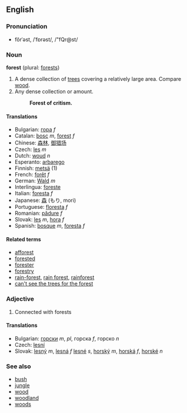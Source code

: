 ==English==
===Pronunciation===
*fŏrˈəst, /ˈfɒrəst/, /"fQr@st/

===Noun===
'''forest''' (plural: [[forests]])

#A dense collection of [[tree]]s covering a relatively large area.  Compare [[wood]].
#Any dense collection or amount. 
#:'''Forest of critism.'''

====Translations====
*Bulgarian: [[гора]] ''f''
*Catalan: [[bosc]] ''m'', [[forest]] ''f''
*Chinese: [[森]][[林]], [[御猎场]]
*Czech: [[les]]  ''m''
*Dutch: [[woud]] ''n''
*Esperanto: [[arbarego]]
*Finnish: [[metsä]] (1)
*French: [[forêt]] ''f''
*German: [[Wald]] ''m''
*Interlingua: [[foreste]]
*Italian: [[foresta]] ''f''
*Japanese: [[森]] (もり, mori)
*Portuguese: [[floresta]] ''f''
*Romanian: [[pădure]] ''f''
*Slovak: [[les]]  ''m'', [[hora]] ''f''
*Spanish: [[bosque]] ''m'', [[foresta]] ''f''

====Related terms====
*[[afforest]]
*[[forested]]
*[[forester]]
*[[forestry]]
*[[rain-forest]], [[rain forest]], [[rainforest]]
*[[can't see the trees for the forest]]

===Adjective===

#Connected with forests
<!-- isn't this another case of a noun used as modifier? -->

====Translations====
*Bulgarian: [[горски]] ''m'', ''pl'', горска ''f'', горско ''n''
*Czech: [[lesní]]  
*Slovak: [[lesný]] ''m'', [[lesná]] ''f'' [[lesné]] ''s'', [[horský]] ''m'', [[horská]] ''f'', [[horské]] ''n''
===See also===
*[[bush]]
*[[jungle]]
*[[wood]]
*[[woodland]]
*[[woods]]
